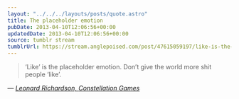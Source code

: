 ```yaml
---
layout: "../../../layouts/posts/quote.astro"
title: The placeholder emotion
pubDate: 2013-04-10T12:06:56+00:00
updatedDate: 2013-04-10T12:06:56+00:00
source: tumblr stream
tumblrUrl: https://stream.anglepoised.com/post/47615059197/like-is-the-placeholder-emotion-dont-give-the
---
```


> &lsquo;Like&rsquo; is the placeholder emotion. Don&rsquo;t give the world more shit people &#8216;like&rsquo;.

— <cite>[Leonard Richardson, _Constellation Games_](https://www.goodreads.com/en/book/show/13063050)</cite>

